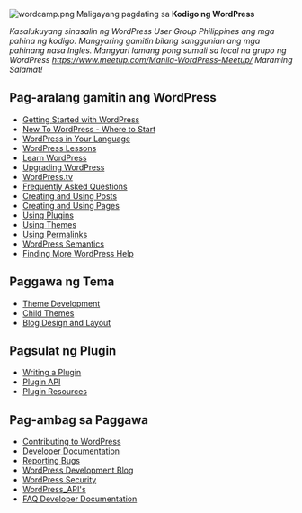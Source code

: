 [[Image:wordcamp.png|right|thumbnail]]
Maligayang pagdating sa <strong>Kodigo ng WordPress</strong>

<em>
Kasalukuyang sinasalin ng WordPress User Group Philippines ang mga pahina ng kodigo. Mangyaring gamitin bilang sanggunian ang mga pahinang nasa Ingles. Mangyari lamang pong sumali sa local na grupo ng WordPress https://www.meetup.com/Manila-WordPress-Meetup/ Maraming Salamat!
</em>


<!-- Added some spaces for precision -->


== Pag-aralang gamitin ang WordPress ==

* [[Getting Started with WordPress]]
* [[New To WordPress - Where to Start]]
* [[WordPress in Your Language]]
* [[WordPress Lessons]]
* [[Learn WordPress]]
* [[Upgrading WordPress]]
* [[WordPress.tv]]
* [[Frequently Asked Questions]]
* [[Creating and Using Posts]]
* [[Creating and Using Pages]]
* [[Using Plugins]]
* [[Using Themes]]
* [[Using Permalinks]]
* [[WordPress Semantics]]
* [[Finding More WordPress Help]]

== Paggawa ng Tema ==

* [[Theme Development]]
* [[Child Themes]]
* [[Blog Design and Layout]]

== Pagsulat ng Plugin ==

* [[Writing a Plugin]]
* [[Plugin API]]
* [[Plugin Resources]]

== Pag-ambag sa Paggawa ==

* [[Contributing to WordPress]]
* [[Developer Documentation]]
* [[Reporting Bugs]]
* [[WordPress Development Blog]]
* [[WordPress Security]]
* [[WordPress_API's]]
* [[FAQ Developer Documentation]]